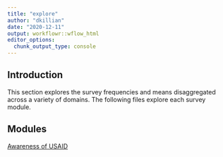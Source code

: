 ```yaml
---
title: "explore"
author: "dkillian"
date: "2020-12-11"
output: workflowr::wflow_html
editor_options:
  chunk_output_type: console
---
```


## Introduction

This section explores the survey frequencies and means disaggregated across a variety of domains. The following files explore each survey module. 

## Modules

[Awareness of USAID](module-B-explore.html)

